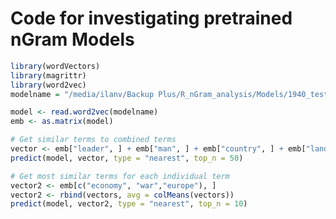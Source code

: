 # Code for investigating pretrained nGram Models

```r
library(wordVectors)
library(magrittr)
library(word2vec)
modelname = "/media/ilanv/Backup Plus/R_nGram_analysis/Models/1940_testing_vectors.bin"
```

```r
model <- read.word2vec(modelname)
emb <- as.matrix(model)
```


```r
# Get similar terms to combined terms
vector <- emb["leader", ] + emb["man", ] + emb["country", ] + emb["land",] - emb["woman",]
predict(model, vector, type = "nearest", top_n = 50)

# Get most similar terms for each individual term
vector2 <- emb[c("economy", "war","europe"), ]
vector2 <- rbind(vectors, avg = colMeans(vectors))
predict(model, vector2, type = "nearest", top_n = 10)
```


  
